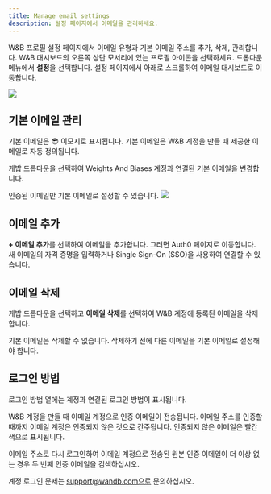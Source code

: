 ```yaml
---
title: Manage email settings
description: 설정 페이지에서 이메일을 관리하세요.
---
```


W\&B 프로필 설정 페이지에서 이메일 유형과 기본 이메일 주소를 추가, 삭제, 관리합니다. W\&B 대시보드의 오른쪽 상단 모서리에 있는 프로필 아이콘을 선택하세요. 드롭다운 메뉴에서 **설정**을 선택합니다. 설정 페이지에서 아래로 스크롤하여 이메일 대시보드로 이동합니다.

<Frame>
    <img src="/images/app_ui/manage_emails.png"  />
</Frame>

## 기본 이메일 관리

기본 이메일은 😎 이모지로 표시됩니다. 기본 이메일은 W\&B 계정을 만들 때 제공한 이메일로 자동 정의됩니다.

케밥 드롭다운을 선택하여 Weights And Biases 계정과 연결된 기본 이메일을 변경합니다.

<Note>
인증된 이메일만 기본 이메일로 설정할 수 있습니다.
</Note>

<Frame>
    <img src="/images/app_ui/primary_email.png"  />
</Frame>

## 이메일 추가

**+ 이메일 추가**를 선택하여 이메일을 추가합니다. 그러면 Auth0 페이지로 이동합니다. 새 이메일의 자격 증명을 입력하거나 Single Sign-On (SSO)을 사용하여 연결할 수 있습니다.

## 이메일 삭제

케밥 드롭다운을 선택하고 **이메일 삭제**를 선택하여 W\&B 계정에 등록된 이메일을 삭제합니다.

<Note>
기본 이메일은 삭제할 수 없습니다. 삭제하기 전에 다른 이메일을 기본 이메일로 설정해야 합니다.
</Note>

## 로그인 방법

로그인 방법 열에는 계정과 연결된 로그인 방법이 표시됩니다.

W\&B 계정을 만들 때 이메일 계정으로 인증 이메일이 전송됩니다. 이메일 주소를 인증할 때까지 이메일 계정은 인증되지 않은 것으로 간주됩니다. 인증되지 않은 이메일은 빨간색으로 표시됩니다.

이메일 주소로 다시 로그인하여 이메일 계정으로 전송된 원본 인증 이메일이 더 이상 없는 경우 두 번째 인증 이메일을 검색하십시오.

계정 로그인 문제는 support@wandb.com으로 문의하십시오.

